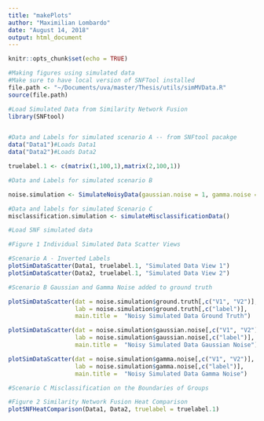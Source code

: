 ```yaml
---
title: "makePlots"
author: "Maximilian Lombardo"
date: "August 14, 2018"
output: html_document
---
```


```r
knitr::opts_chunk$set(echo = TRUE)
```

```r
#Making figures using simulated data
#Make sure to have local version of SNFTool installed
file.path <- "~/Documents/uva/master/Thesis/utils/simMVData.R" 
source(file.path)

```

```r
#Load Simulated Data from Similarity Network Fusion
library(SNFtool)


#Data and Labels for simulated scenario A -- from SNFtool pacakge
data("Data1")#Loads Data1
data("Data2")#Loads Data2

truelabel.1 <- c(matrix(1,100,1),matrix(2,100,1))

#Data and Labels for simulated scenario B

noise.simulation <- SimulateNoisyData(gaussian.noise = 1, gamma.noise = 2)

#Data and labels for simulated Scenario C
misclassification.simulation <- simulateMisclassificationData()
```


```r
#Load SNF simulated data

#Figure 1 Individual Simulated Data Scatter Views

#Scenario A - Inverted Labels
plotSimDataScatter(Data1, truelabel.1, "Simulated Data View 1")
plotSimDataScatter(Data2, truelabel.1, "Simulated Data View 2")

#Scenario B Gaussian and Gamma Noise added to ground truth

plotSimDataScatter(dat = noise.simulation$ground.truth[,c("V1", "V2")],
                   lab = noise.simulation$ground.truth[,c("label")],
                   main.title =  "Noisy Simulated Data Ground Truth")

plotSimDataScatter(dat = noise.simulation$gaussian.noise[,c("V1", "V2")],
                   lab = noise.simulation$gaussian.noise[,c("label")],
                   main.title =  "Noisy Simulated Data Gaussian Noise")

plotSimDataScatter(dat = noise.simulation$gamma.noise[,c("V1", "V2")],
                   lab = noise.simulation$gamma.noise[,c("label")],
                   main.title =  "Noisy Simulated Data Gamma Noise")

#Scenario C Misclassification on the Boundaries of Groups


```

```r
#Figure 2 Similarity Network Fusion Heat Comparison
plotSNFHeatComparison(Data1, Data2, truelabel = truelabel.1)

```